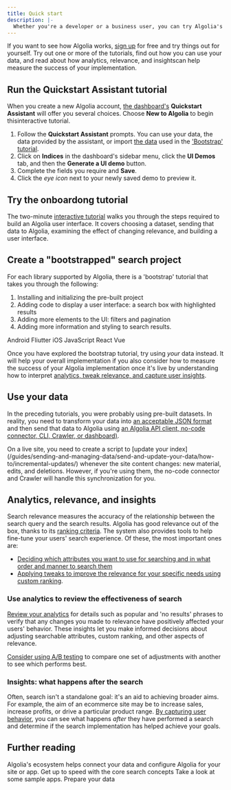 ```yaml
---
title: Quick start
description: |-
  Whether you're a developer or a business user, you can try Algolia's Search and Discovery products for yourself.
---
```


If you want to see how Algolia works, [sign up](https://dashboard.algolia.com/users/sign_up) for free and try things out for yourself.
Try out one or more of the tutorials, find out how you can use your data, and read about how analytics, relevance, and insightscan help measure the success of your implementation.


## Run the Quickstart Assistant tutorial

When you create a new Algolia account, [the dashboard's](https://dashboard.algolia.com/) **Quickstart Assistant** will offer you several choices.
Choose **New to Algolia** to begin thisinteractive tutorial.

1. Follow the **Quickstart Assistant** prompts. You can use your data, the data provided by the assistant, or import [the data](https://github.com/algolia/datasets/blob/master/ecommerce/records.json) used in the ['Bootstrap' tutorial](#create-a-bootstrapped-search-project).
1. Click on **Indices** in the dashboard's sidebar menu, click the **UI Demos** tab, and then the **Generate a UI demo** button.
1. Complete the fields you require and **Save**.
1. Click the _eye icon_ next to your newly saved demo to preview it.

## Try the onboardong tutorial

The two-minute [interactive tutorial](https://www.algolia.com/doc/onboarding/) walks you through the steps required to build an Algolia user interface.
It covers choosing a dataset, sending that data to Algolia, examining the effect of changing relevance, and building a user interface.

## Create a "bootstrapped" search project

For each library supported by Algolia, there is a 'bootstrap' tutorial that takes you through the following:

1. Installing and initializing the pre-built project
1. Adding code to display a user interface: a search box with highlighted results
1. Adding more elements to the UI: filters and pagination
1. Adding more information and styling to search results.

<CardGroup cols={2}>
  <Card title="Guide" icon="book" href="https://www.algolia.com/doc/guides/building-search-ui/getting-started/android/" horizontal="true">
    Android
  </Card>
  <Card title="Guide" icon="book" href="https://www.algolia.com/doc/guides/building-search-ui/getting-started/flutter/" horizontal="true">
    Fliutter
  </Card>
  <Card title="Guide" icon="book" href="https://www.algolia.com/doc/guides/building-search-ui/getting-started/ios/" horizontal="true">
    iOS
  </Card>
  <Card title="Guide" icon="book" href="https://www.algolia.com/doc/guides/building-search-ui/getting-started/js/" horizontal="true">
    JavaScript
  </Card>
  <Card title="Guide" icon="book" href="https://www.algolia.com/doc/guides/building-search-ui/getting-started/react/" horizontal="true">
    React
  </Card>
  <Card title="Guide" icon="book" href="https://www.algolia.com/doc/guides/building-search-ui/getting-started/vue/" horizontal="true">
    Vue
  </Card>
</CardGroup>

Once you have explored the bootstrap tutorial, try using _your_ data instead.
It will help your overall implementation if you also consider how to measure the success of your Algolia implementation once it's live by understanding how to interpret [analytics, tweak relevance, and capture user insights](#analytics-relevance-and-insights).

## Use your data

In the preceding tutorials, you were probably using pre-built datasets. In reality, you need to transform your data into [an acceptable JSON format](/doc/guides/sending-and-managing-data/prepare-your-data/#algolia-records) and then send that data to Algolia using [an Algolia API client, no-code connector, CLI, Crawler, or dashboard)](/doc/guides/sending-and-managing-data/send-and-update-your-data/).

<Note>
    On a live site, you need to create a script to [update your index](/guides/sending-and-managing-data/send-and-update-your-data/how-to/incremental-updates/) whenever the site content changes: new material, edits, and deletions.
    However, if you're using them, the no-code connector and Crawler will handle this synchronization for you.
</Note>

## Analytics, relevance, and insights

Search relevance measures the accuracy of the relationship between the search query and the search results. Algolia has good relevance out of the box, thanks to its [ranking criteria](/doc/guides/managing-results/relevance-overview/in-depth/ranking-criteria/). The system also provides tools to help fine-tune your users' search experience. Of these, the most important ones are:

- [Deciding which attributes you want to use for searching and in what order and manner to search them](/guides/managing-results/must-do/searchable-attributes/searchable-attributes/)
- [Applying tweaks to improve the relevance for your specific needs using custom ranking](/guides/managing-results/must-do/custom-ranking/).

### Use analytics to review the effectiveness of search

[Review your analytics](https://www.algolia.com/doc/guides/search-analytics/overview/) for details such as popular and 'no results' phrases to verify that any changes you made to relevance have positively affected your users' behavior.
These insights let you make informed decisions about adjusting searchable attributes, custom ranking, and other aspects of relevance.

[Consider using A/B testing](https://www.algolia.com/doc/guides/ab-testing/what-is-ab-testing/) to compare one set of adjustments with another to see which performs best.

### Insights: what happens after the search

Often, search isn't a standalone goal: it's an aid to achieving broader aims.
For example, the aim of an ecommerce site may be to increase sales, increase profits, or drive a particular product range.
[By capturing user behavior](/guides/send-events/get-started/), you can see what happens _after_ they have performed a search and determine if the search implementation has helped achieve your goals.

## Further reading

<CardGroup cols={2}>
  <Card title="Guide" icon="book" href="/guides/getting-started/ecosystem/" horizontal="true">
    Algolia's ecosystem helps connect your data and configure Algolia for your site or app.
  </Card>
  <Card title="Algolia Academy" icon="photo-film" href="https://academy.algolia.com/" horizontal="true">
    Get up to speed with the core search concepts
  </Card>
  <Card title="Code Exchange" icon="globe-pointer" href="https://www.algolia.com/developers/code-exchange/" horizontal="true">
    Take a look at some sample apps.
  </Card>
  <Card title="Guide" icon="book" href="/guides/sending-and-managing-data/prepare-your-data/" horizontal="true">
    Prepare your data
  </Card>
</CardGroup>
